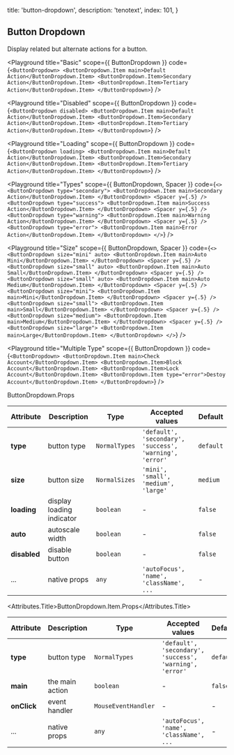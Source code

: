 
  title: 'button-dropdown',
  description: 'tenotext',
  index: 101,
}

## Button Dropdown

Display related but alternate actions for a button.


<Playground
  title="Basic"
  scope={{ ButtonDropdown }}
  code={`
<ButtonDropdown>
  <ButtonDropdown.Item main>Default Action</ButtonDropdown.Item>
  <ButtonDropdown.Item>Secondary Action</ButtonDropdown.Item>
  <ButtonDropdown.Item>Tertiary Action</ButtonDropdown.Item>
</ButtonDropdown>
`} />

<Playground
  title="Disabled"
  scope={{ ButtonDropdown }}
  code={`
<ButtonDropdown disabled>
  <ButtonDropdown.Item main>Default Action</ButtonDropdown.Item>
  <ButtonDropdown.Item>Secondary Action</ButtonDropdown.Item>
  <ButtonDropdown.Item>Tertiary Action</ButtonDropdown.Item>
</ButtonDropdown>
`} />

<Playground
  title="Loading"
  scope={{ ButtonDropdown }}
  code={`
<ButtonDropdown loading>
  <ButtonDropdown.Item main>Default Action</ButtonDropdown.Item>
  <ButtonDropdown.Item>Secondary Action</ButtonDropdown.Item>
  <ButtonDropdown.Item>Tertiary Action</ButtonDropdown.Item>
</ButtonDropdown>
`} />

<Playground
  title="Types"
  scope={{ ButtonDropdown, Spacer }}
  code={`
<>
  <ButtonDropdown type="secondary">
    <ButtonDropdown.Item main>Secondary Action</ButtonDropdown.Item>
  </ButtonDropdown>
  <Spacer y={.5} />
  <ButtonDropdown type="success">
    <ButtonDropdown.Item main>Success Action</ButtonDropdown.Item>
  </ButtonDropdown>
  <Spacer y={.5} />
  <ButtonDropdown type="warning">
    <ButtonDropdown.Item main>Warning Action</ButtonDropdown.Item>
  </ButtonDropdown>
  <Spacer y={.5} />
  <ButtonDropdown type="error">
    <ButtonDropdown.Item main>Error Action</ButtonDropdown.Item>
  </ButtonDropdown>
</>
`} />

<Playground
  title="Size"
  scope={{ ButtonDropdown, Spacer }}
  code={`
<>
  <ButtonDropdown size="mini" auto>
    <ButtonDropdown.Item main>Auto Mini</ButtonDropdown.Item>
  </ButtonDropdown>
  <Spacer y={.5} />
  <ButtonDropdown size="small" auto>
      <ButtonDropdown.Item main>Auto Small</ButtonDropdown.Item>
  </ButtonDropdown>
  <Spacer y={.5} />
  <ButtonDropdown size="small" auto>
    <ButtonDropdown.Item main>Auto Medium</ButtonDropdown.Item>
  </ButtonDropdown>
  <Spacer y={.5} />
  <ButtonDropdown size="mini">
    <ButtonDropdown.Item main>Mini</ButtonDropdown.Item>
  </ButtonDropdown>
  <Spacer y={.5} />
  <ButtonDropdown size="small">
    <ButtonDropdown.Item main>Small</ButtonDropdown.Item>
  </ButtonDropdown>
  <Spacer y={.5} />
  <ButtonDropdown size="medium">
    <ButtonDropdown.Item main>Medium</ButtonDropdown.Item>
  </ButtonDropdown>
  <Spacer y={.5} />
  <ButtonDropdown size="large">
    <ButtonDropdown.Item main>Large</ButtonDropdown.Item>
  </ButtonDropdown>
</>
`} />

<Playground
  title="Multiple Type"
  scope={{ ButtonDropdown }}
  code={`
<ButtonDropdown>
  <ButtonDropdown.Item main>Check Account</ButtonDropdown.Item>
  <ButtonDropdown.Item>Block Account</ButtonDropdown.Item>
  <ButtonDropdown.Item>Lock Account</ButtonDropdown.Item>
  <ButtonDropdown.Item type="error">Destoy Account</ButtonDropdown.Item>
</ButtonDropdown>
`} />

<Attributes edit="/pages/docs/components/button-dropdown.mdx">
<Attributes.Title>ButtonDropdown.Props</Attributes.Title>

| Attribute | Description | Type | Accepted values | Default
| ---------- | ---------- | ---- |  -------------- | ------ |
| **type** | button type | `NormalTypes` | `'default', 'secondary', 'success', 'warning', 'error'` | `default` |
| **size** | button size | `NormalSizes` | `'mini', 'small', 'medium', 'large'` | `medium` |
| **loading** | display loading indicator | `boolean` | - | `false` |
| **auto** | autoscale width | `boolean` | - | `false` |
| **disabled** | disable button | `boolean` | - | `false` |
| ... | native props | `any` | `'autoFocus', 'name', 'className', ...` | - |

<Attributes.Title>ButtonDropdown.Item.Props</Attributes.Title>

| Attribute | Description | Type | Accepted values | Default
| ---------- | ---------- | ---- |  -------------- | ------ |
| **type** | button type | `NormalTypes` | `'default', 'secondary', 'success', 'warning', 'error'` | `default` |
| **main** | the main action | `boolean` | - | `false` |
| **onClick** | event handler | `MouseEventHandler` | - | - |
| ... | native props | `any` | `'autoFocus', 'name', 'className', ...` | - |

</Attributes>



